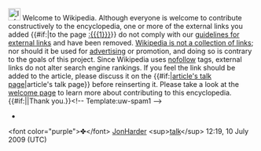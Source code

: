 <article id="23559672" title=User talk:Petrmyska>
	<talkpage id="23559672" title="User talk:Petrmyska">
[[Image:Information.svg|25px]] Welcome to Wikipedia. Although everyone is welcome to contribute constructively to the encyclopedia, one or more of the external links you added {{#if:|to the page [[:{{{1}}}]]}} do not comply with our [[Wikipedia:External links|guidelines for external links]] and have been removed. [[Wikipedia:What Wikipedia is not#LINK|Wikipedia is not a collection of links]]; nor should it be used for [[Wikipedia:Spam|advertising]] or promotion, and doing so is contrary to the goals of this project. Since Wikipedia uses [[nofollow]] tags, external links do not alter search engine rankings. If you feel the link should be added to the article, please discuss it on the {{#if:|[[talk:{{{1}}}|article's talk page]]|article's talk page}} before reinserting it. Please take a look at the [[Wikipedia:Welcome|welcome page]] to learn more about contributing to this encyclopedia. {{#if:|{{{2}}}|Thank you.}}[[Category:User talk pages with Uw-spam1 notices|{{PAGENAME}}]]&lt;!-- Template:uw-spam1 --&gt;
*{{LinkSummaryLive|vivanatura.org}}
&lt;font color=&quot;purple&quot;&gt;✤&lt;/font&gt; [[User:JonHarder|JonHarder]] &lt;sup&gt;[[User talk:JonHarder|talk]]&lt;/sup&gt; 12:19, 10 July 2009 (UTC)
	</talkpage>
</article>